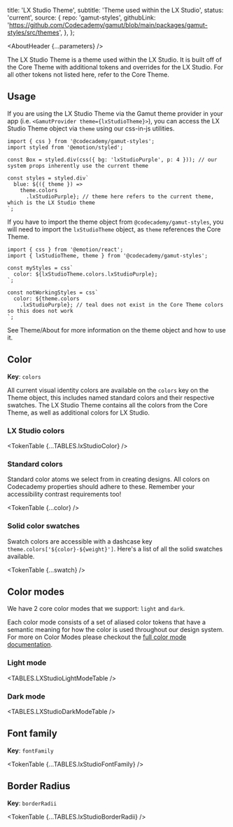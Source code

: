 


  title: 'LX Studio Theme',
  subtitle: 'Theme used within the LX Studio',
  status: 'current',
  source: {
    repo: 'gamut-styles',
    githubLink:
      'https://github.com/Codecademy/gamut/blob/main/packages/gamut-styles/src/themes',
  },
};

<Meta title="Foundations/Theme/LXStudioTheme" />

<AboutHeader {...parameters} />

The LX Studio Theme is a theme used within the LX Studio. It is built off of the Core Theme with additional tokens and overrides for the LX Studio. For all other tokens not listed here, refer to the <LinkTo id="Foundations/Theme/CoreTheme">Core Theme</LinkTo>.

## Usage

If you are using the LX Studio Theme via the Gamut theme provider in your app (i.e. `<GamutProvider theme={lxStudioTheme}>`), you can access the LX Studio Theme object via `theme` using our css-in-js utilities.

```tsx
import { css } from '@codecademy/gamut-styles';
import styled from '@emotion/styled';

const Box = styled.div(css({ bg: 'lxStudioPurple', p: 4 })); // our system props inherently use the current theme

const styles = styled.div`
  blue: ${({ theme }) =>
    theme.colors
      .lxStudioPurple}; // theme here refers to the current theme, which is the LX Studio theme
`;
```

If you have to import the theme object from `@codecademy/gamut-styles`, you will need to import the `lxStudioTheme` object, as `theme` references the Core Theme.

```tsx
import { css } from '@emotion/react';
import { lxStudioTheme, theme } from '@codecademy/gamut-styles';

const myStyles = css`
  color: ${lxStudioTheme.colors.lxStudioPurple};
`;

const notWorkingStyles = css`
  color: ${theme.colors
    .lxStudioPurple}; // teal does not exist in the Core Theme colors so this does not work
`;
```

See <LinkTo id="Foundations/Theme/About">Theme/About</LinkTo> for more information on the theme object and how to use it.

## Color

**Key**: `colors`

All current visual identity colors are available on the `colors` key on the Theme object, this includes named standard colors and their respective swatches. The LX Studio Theme contains all the colors from the Core Theme, as well as additional colors for LX Studio.

### LX Studio colors

<TokenTable {...TABLES.lxStudioColor} />

### Standard colors

Standard color atoms we select from in creating designs. All colors on Codecademy properties should adhere to these. Remember your accessibility contrast requirements too!

<TokenTable {...color} />

### Solid color swatches

Swatch colors are accessible with a dashcase key `theme.colors['${color}-${weight}']`. Here's a list of all the solid swatches available.

<TokenTable {...swatch} />

## Color modes

We have 2 core color modes that we support: `light` and `dark`.

Each color mode consists of a set of aliased color tokens that have a semantic meaning for how the color is used throughout our design system. For more on Color Modes please checkout the [full color mode documentation](/?path=/docs/foundations-colormode--page).

### Light mode

<TABLES.LXStudioLightModeTable />

### Dark mode

<TABLES.LXStudioDarkModeTable />

## Font family

**Key**: `fontFamily`

<TokenTable {...TABLES.lxStudioFontFamily} />

## Border Radius

**Key**: `borderRadii`

<TokenTable {...TABLES.lxStudioBorderRadii} />
